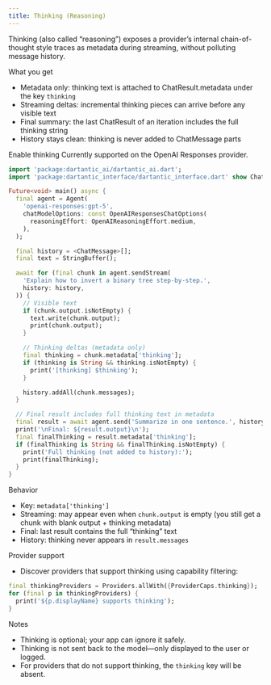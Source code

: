 ```yaml
---
title: Thinking (Reasoning)
---
```


Thinking (also called “reasoning”) exposes a provider’s internal chain-of-thought style traces as metadata during streaming, without polluting message history.

What you get
- Metadata only: thinking text is attached to ChatResult.metadata under the key `thinking`
- Streaming deltas: incremental thinking pieces can arrive before any visible text
- Final summary: the last ChatResult of an iteration includes the full thinking string
- History stays clean: thinking is never added to ChatMessage parts

Enable thinking
Currently supported on the OpenAI Responses provider.

```dart
import 'package:dartantic_ai/dartantic_ai.dart';
import 'package:dartantic_interface/dartantic_interface.dart' show ChatMessage;

Future<void> main() async {
  final agent = Agent(
    'openai-responses:gpt-5',
    chatModelOptions: const OpenAIResponsesChatOptions(
      reasoningEffort: OpenAIReasoningEffort.medium,
    ),
  );

  final history = <ChatMessage>[];
  final text = StringBuffer();

  await for (final chunk in agent.sendStream(
    'Explain how to invert a binary tree step-by-step.',
    history: history,
  )) {
    // Visible text
    if (chunk.output.isNotEmpty) {
      text.write(chunk.output);
      print(chunk.output);
    }

    // Thinking deltas (metadata only)
    final thinking = chunk.metadata['thinking'];
    if (thinking is String && thinking.isNotEmpty) {
      print('[thinking] $thinking');
    }

    history.addAll(chunk.messages);
  }

  // Final result includes full thinking text in metadata
  final result = await agent.send('Summarize in one sentence.', history: history);
  print('\nFinal: ${result.output}\n');
  final finalThinking = result.metadata['thinking'];
  if (finalThinking is String && finalThinking.isNotEmpty) {
    print('Full thinking (not added to history):');
    print(finalThinking);
  }
}
```

Behavior
- Key: `metadata['thinking']`
- Streaming: may appear even when `chunk.output` is empty (you still get a chunk with blank output + thinking metadata)
- Final: last result contains the full “thinking” text
- History: thinking never appears in `result.messages`

Provider support
- Discover providers that support thinking using capability filtering:

```dart
final thinkingProviders = Providers.allWith({ProviderCaps.thinking});
for (final p in thinkingProviders) {
  print('${p.displayName} supports thinking');
}
```

Notes
- Thinking is optional; your app can ignore it safely.
- Thinking is not sent back to the model—only displayed to the user or logged.
- For providers that do not support thinking, the `thinking` key will be absent.

